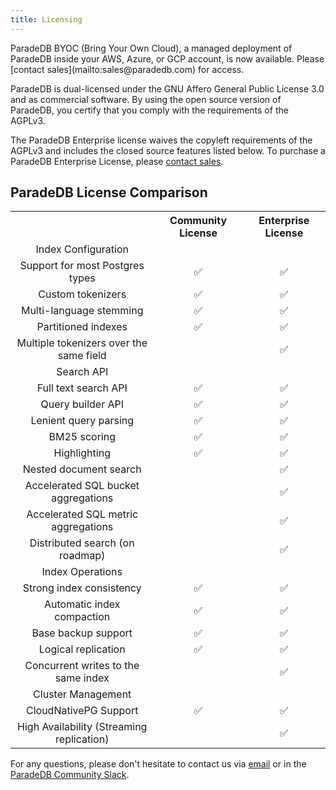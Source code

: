 ```yaml
---
title: Licensing
---
```


<Note>
  ParadeDB BYOC (Bring Your Own Cloud), a managed deployment of ParadeDB inside
  your AWS, Azure, or GCP account, is now available. Please [contact
  sales](mailto:sales@paradedb.com) for access.
</Note>

ParadeDB is dual-licensed under the GNU Affero General Public License 3.0 and as commercial software. By using the
open source version of ParadeDB, you certify that you comply with the requirements of the AGPLv3.

The ParadeDB Enterprise license waives the copyleft requirements of the AGPLv3 and includes the closed source features listed
below. To purchase a ParadeDB Enterprise License, please [contact sales](mailto:sales@paradedb.com).

## ParadeDB License Comparison

<table
  id="table"
  style={{
    width: "100%",
    borderRadius: "10px",
  }}
>
  <tr
    style={{
      display: "flex",
      borderBottom: "solid 1px #ddd",
    }}
  >
    <th align="center" style={{ width: "64%", textAlign: "left" }}></th>
    <th
      align="center"
      style={{ width: "36%", textAlign: "center", paddingLeft: 32 }}
    >
      Community License
    </th>
    <th
      align="center"
      style={{ width: "36%", textAlign: "center", paddingLeft: 32 }}
    >
      Enterprise License
    </th>
  </tr>
  <tr style={{ display: "flex", borderBottom: "solid 1px #ddd" }}>
    <td
      align="center"
      style={{
        width: "64%",
        textAlign: "left",
        fontWeight: "bold",
      }}
    >
      Index Configuration
    </td>
    <td style={{ width: "36%" }}></td>
    <td style={{ width: "36%" }}></td>
  </tr>
  <tr style={{ display: "flex" }}>
    <td
      align="center"
      style={{
        width: "64%",
        textAlign: "left",
      }}
    >
      Support for most Postgres types
    </td>
    <td
      align="center"
      style={{
        width: "36%",
        textAlign: "center",
        paddingLeft: 32,
      }}
    >
      ✅
    </td>
    <td
      align="center"
      style={{
        width: "36%",
        textAlign: "center",
        paddingLeft: 32,
      }}
    >
      ✅
    </td>
  </tr>
  <tr style={{ display: "flex" }}>
    <td
      align="center"
      style={{
        width: "64%",
        textAlign: "left",
      }}
    >
      Custom tokenizers
    </td>
    <td
      align="center"
      style={{
        width: "36%",
        textAlign: "center",
        paddingLeft: 32,
      }}
    >
      ✅
    </td>
    <td
      align="center"
      style={{
        width: "36%",
        textAlign: "center",
        paddingLeft: 32,
      }}
    >
      ✅
    </td>
  </tr>
  <tr style={{ display: "flex" }}>
    <td
      align="center"
      style={{
        width: "64%",
        textAlign: "left",
      }}
    >
      Multi-language stemming
    </td>
    <td
      align="center"
      style={{
        width: "36%",
        textAlign: "center",
        paddingLeft: 32,
      }}
    >
      ✅
    </td>
    <td
      align="center"
      style={{
        width: "36%",
        textAlign: "center",
        paddingLeft: 32,
      }}
    >
      ✅
    </td>
  </tr>
  <tr style={{ display: "flex" }}>
    <td
      align="center"
      style={{
        width: "64%",
        textAlign: "left",
      }}
    >
      Partitioned indexes
    </td>
    <td
      align="center"
      style={{
        width: "36%",
        textAlign: "center",
        paddingLeft: 32,
      }}
    >
      ✅
    </td>
    <td
      align="center"
      style={{
        width: "36%",
        textAlign: "center",
        paddingLeft: 32,
      }}
    >
      ✅
    </td>
  </tr>
  <tr style={{ display: "flex" }}>
    <td
      align="center"
      style={{
        width: "64%",
        textAlign: "left",
      }}
    >
      Multiple tokenizers over the same field
    </td>
    <td style={{ width: "36%" }}></td>
    <td
      align="center"
      style={{
        width: "36%",
        textAlign: "center",
        paddingLeft: 32,
      }}
    >
      ✅
    </td>
  </tr>
  <tr style={{ display: "flex", borderBottom: "solid 1px #ddd" }}>
    <td
      align="center"
      style={{
        width: "64%",
        textAlign: "left",
        fontWeight: "bold",
      }}
    >
      Search API
    </td>
    <td style={{ width: "36%" }}></td>
    <td style={{ width: "36%" }}></td>
  </tr>
  <tr style={{ display: "flex" }}>
    <td
      align="center"
      style={{
        width: "64%",
        textAlign: "left",
      }}
    >
      Full text search API
    </td>
    <td
      align="center"
      style={{
        width: "36%",
        textAlign: "center",
        paddingLeft: 32,
      }}
    >
      ✅
    </td>
    <td
      align="center"
      style={{
        width: "36%",
        textAlign: "center",
        paddingLeft: 32,
      }}
    >
      ✅
    </td>
  </tr>
  <tr style={{ display: "flex" }}>
    <td
      align="center"
      style={{
        width: "64%",
        textAlign: "left",
      }}
    >
      Query builder API
    </td>
    <td
      align="center"
      style={{
        width: "36%",
        textAlign: "center",
        paddingLeft: 32,
      }}
    >
      ✅
    </td>
    <td
      align="center"
      style={{
        width: "36%",
        textAlign: "center",
        paddingLeft: 32,
      }}
    >
      ✅
    </td>
  </tr>
  <tr style={{ display: "flex" }}>
    <td
      align="center"
      style={{
        width: "64%",
        textAlign: "left",
      }}
    >
      Lenient query parsing
    </td>
    <td
      align="center"
      style={{
        width: "36%",
        textAlign: "center",
        paddingLeft: 32,
      }}
    >
      ✅
    </td>
    <td
      align="center"
      style={{
        width: "36%",
        textAlign: "center",
        paddingLeft: 32,
      }}
    >
      ✅
    </td>
  </tr>
  <tr style={{ display: "flex" }}>
    <td
      align="center"
      style={{
        width: "64%",
        textAlign: "left",
      }}
    >
      BM25 scoring
    </td>
    <td
      align="center"
      style={{
        width: "36%",
        textAlign: "center",
        paddingLeft: 32,
      }}
    >
      ✅
    </td>
    <td
      align="center"
      style={{
        width: "36%",
        textAlign: "center",
        paddingLeft: 32,
      }}
    >
      ✅
    </td>
  </tr>
  <tr style={{ display: "flex" }}>
    <td
      align="center"
      style={{
        width: "64%",
        textAlign: "left",
      }}
    >
      Highlighting
    </td>
    <td
      align="center"
      style={{
        width: "36%",
        textAlign: "center",
        paddingLeft: 32,
      }}
    >
      ✅
    </td>
    <td
      align="center"
      style={{
        width: "36%",
        textAlign: "center",
        paddingLeft: 32,
      }}
    >
      ✅
    </td>
  </tr>
  <tr style={{ display: "flex" }}>
    <td
      align="center"
      style={{
        width: "64%",
        textAlign: "left",
      }}
    >
      Nested document search
    </td>
    <td style={{ width: "36%" }}></td>
    <td
      align="center"
      style={{
        width: "36%",
        textAlign: "center",
        paddingLeft: 32,
      }}
    >
      ✅
    </td>
  </tr>
  <tr style={{ display: "flex" }}>
    <td
      align="center"
      style={{
        width: "64%",
        textAlign: "left",
      }}
    >
      Accelerated SQL bucket aggregations
    </td>
    <td style={{ width: "36%" }}></td>
    <td
      align="center"
      style={{
        width: "36%",
        textAlign: "center",
        paddingLeft: 32,
      }}
    >
      ✅
    </td>
  </tr>
  <tr style={{ display: "flex" }}>
    <td
      align="center"
      style={{
        width: "64%",
        textAlign: "left",
      }}
    >
      Accelerated SQL metric aggregations
    </td>
    <td style={{ width: "36%" }}></td>
    <td
      align="center"
      style={{
        width: "36%",
        textAlign: "center",
        paddingLeft: 32,
      }}
    >
      ✅
    </td>
  </tr>
  <tr style={{ display: "flex" }}>
    <td
      align="center"
      style={{
        width: "64%",
        textAlign: "left",
      }}
    >
      Distributed search (on roadmap)
    </td>
    <td style={{ width: "36%" }}></td>
    <td
      align="center"
      style={{
        width: "36%",
        textAlign: "center",
        paddingLeft: 32,
      }}
    >
      ✅
    </td>
  </tr>
  <tr style={{ display: "flex", borderBottom: "solid 1px #ddd" }}>
    <td
      align="center"
      style={{
        width: "64%",
        textAlign: "left",
        fontWeight: "bold",
      }}
    >
      Index Operations
    </td>
    <td style={{ width: "36%" }}></td>
    <td style={{ width: "36%" }}></td>
  </tr>
  <tr style={{ display: "flex" }}>
    <td
      align="center"
      style={{
        width: "64%",
        textAlign: "left",
      }}
    >
      Strong index consistency
    </td>
    <td
      align="center"
      style={{
        width: "36%",
        textAlign: "center",
        paddingLeft: 32,
      }}
    >
      ✅
    </td>
    <td
      align="center"
      style={{
        width: "36%",
        textAlign: "center",
        paddingLeft: 32,
      }}
    >
      ✅
    </td>
  </tr>
  <tr style={{ display: "flex" }}>
    <td
      align="center"
      style={{
        width: "64%",
        textAlign: "left",
      }}
    >
      Automatic index compaction
    </td>
    <td
      align="center"
      style={{
        width: "36%",
        textAlign: "center",
        paddingLeft: 32,
      }}
    >
      ✅
    </td>
    <td
      align="center"
      style={{
        width: "36%",
        textAlign: "center",
        paddingLeft: 32,
      }}
    >
      ✅
    </td>
  </tr>
  <tr style={{ display: "flex" }}>
    <td
      align="center"
      style={{
        width: "64%",
        textAlign: "left",
      }}
    >
      Base backup support
    </td>
    <td
      align="center"
      style={{
        width: "36%",
        textAlign: "center",
        paddingLeft: 32,
      }}
    >
      ✅
    </td>
    <td
      align="center"
      style={{
        width: "36%",
        textAlign: "center",
        paddingLeft: 32,
      }}
    >
      ✅
    </td>
  </tr>
  <tr style={{ display: "flex" }}>
    <td
      align="center"
      style={{
        width: "64%",
        textAlign: "left",
      }}
    >
      Logical replication
    </td>
    <td
      align="center"
      style={{
        width: "36%",
        textAlign: "center",
        paddingLeft: 32,
      }}
    >
      ✅
    </td>
    <td
      align="center"
      style={{
        width: "36%",
        textAlign: "center",
        paddingLeft: 32,
      }}
    >
      ✅
    </td>
  </tr>
  <tr style={{ display: "flex" }}>
    <td
      align="center"
      style={{
        width: "64%",
        textAlign: "left",
      }}
    >
      Concurrent writes to the same index
    </td>
    <td style={{ width: "36%" }}></td>
    <td
      align="center"
      style={{
        width: "36%",
        textAlign: "center",
        paddingLeft: 32,
      }}
    >
      ✅
    </td>
  </tr>
  <tr style={{ display: "flex", borderBottom: "solid 1px #ddd" }}>
    <td
      align="center"
      style={{
        width: "64%",
        textAlign: "left",
        fontWeight: "bold",
      }}
    >
      Cluster Management
    </td>
    <td style={{ width: "36%" }}></td>
    <td style={{ width: "36%" }}></td>
  </tr>
  <tr style={{ display: "flex" }}>
    <td
      align="center"
      style={{
        width: "64%",
        textAlign: "left",
      }}
    >
      CloudNativePG Support
    </td>
    <td
      align="center"
      style={{
        width: "36%",
        textAlign: "center",
        paddingLeft: 32,
      }}
    >
      ✅
    </td>
    <td
      align="center"
      style={{
        width: "36%",
        textAlign: "center",
        paddingLeft: 32,
      }}
    >
      ✅
    </td>
  </tr>
  <tr style={{ display: "flex" }}>
    <td
      align="center"
      style={{
        width: "64%",
        textAlign: "left",
      }}
    >
      High Availability (Streaming replication)
    </td>
    <td
      align="center"
      style={{
        width: "36%",
        textAlign: "center",
        paddingLeft: 32,
      }}
    ></td>
    <td
      align="center"
      style={{
        width: "36%",
        textAlign: "center",
        paddingLeft: 32,
      }}
    >
      ✅
    </td>
  </tr>
</table>

For any questions, please don't hesitate to contact us via [email](mailto:hello@paradedb.com) or in
the [ParadeDB Community Slack](https://join.slack.com/t/paradedbcommunity/shared_invite/zt-2lkzdsetw-OiIgbyFeiibd1DG~6wFgTQ).
